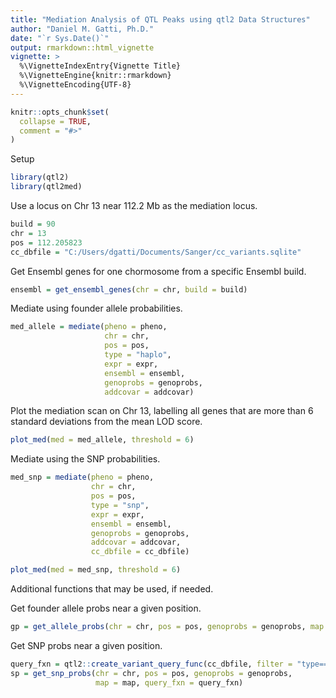 ```yaml
---
title: "Mediation Analysis of QTL Peaks using qtl2 Data Structures"
author: "Daniel M. Gatti, Ph.D."
date: "`r Sys.Date()`"
output: rmarkdown::html_vignette
vignette: >
  %\VignetteIndexEntry{Vignette Title}
  %\VignetteEngine{knitr::rmarkdown}
  %\VignetteEncoding{UTF-8}
---
```


```r
knitr::opts_chunk$set(
  collapse = TRUE,
  comment = "#>"
)
```

Setup

```r
library(qtl2)
library(qtl2med)
```

Use a locus on Chr 13 near 112.2 Mb as the mediation locus.

```r
build = 90
chr = 13
pos = 112.205823
cc_dbfile = "C:/Users/dgatti/Documents/Sanger/cc_variants.sqlite"
```

Get Ensembl genes for one chormosome from a specific Ensembl build.

```r
ensembl = get_ensembl_genes(chr = chr, build = build)
```

Mediate using founder allele probabilities.

```r
med_allele = mediate(pheno = pheno,
                     chr = chr,
                     pos = pos,
                     type = "haplo",
                     expr = expr,
                     ensembl = ensembl,
                     genoprobs = genoprobs,
                     addcovar = addcovar)
```

Plot the mediation scan on Chr 13, labelling all genes that are more than 6 standard deviations from the mean LOD score.

```r
plot_med(med = med_allele, threshold = 6)
```

Mediate using the SNP probabilities.

```r
med_snp = mediate(pheno = pheno,
                  chr = chr,
                  pos = pos,
                  type = "snp",
                  expr = expr,
                  ensembl = ensembl,
                  genoprobs = genoprobs,
                  addcovar = addcovar,
                  cc_dbfile = cc_dbfile)
```


```r
plot_med(med = med_snp, threshold = 6)
```

Additional functions that may be used, if needed.

Get founder allele probs near a given position.

```r
gp = get_allele_probs(chr = chr, pos = pos, genoprobs = genoprobs, map = map)
```

Get SNP probs near a given position.

```r
query_fxn = qtl2::create_variant_query_func(cc_dbfile, filter = "type=='snp'")
sp = get_snp_probs(chr = chr, pos = pos, genoprobs = genoprobs,
                   map = map, query_fxn = query_fxn)
```

